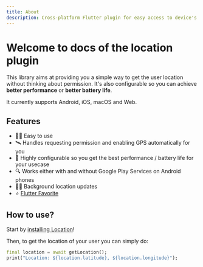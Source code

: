 ```yaml
---
title: About
description: Cross-platform Flutter plugin for easy access to device's location in real-time.
---
```


# Welcome to docs of the location plugin

This library aims at providing you a simple way to get the user location without
thinking about permission. It's also configurable so you can achieve **better
performance** or **better battery life**.

<YouTube id="65qbtJMltVk" />

It currently supports Android, iOS, macOS and Web.

## Features

- 👨‍💻️ Easy to use
- 🛰 Handles requesting permission and enabling GPS automatically for you
- 🔋 Highly configurable so you get the best performance / battery life for your
  usecase
- 🔍 Works either with and without Google Play Services on Android phones
- 🏃‍♂️ Background location updates
- ⭐️ [Flutter Favorite]

## How to use?

Start by [installing Location](/getting-started)!

Then, to get the location of your user you can simply do:

```dart
final location = await getLocation();
print("Location: ${location.latitude}, ${location.longitude}");
```

[flutter favorite]: https://docs.flutter.dev/packages-and-plugins/favorites
